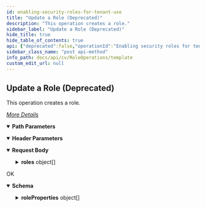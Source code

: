 ```yaml
---
id: enabling-security-roles-for-tenant-use
title: "Update a Role (Deprecated)"
description: "This operation creates a role."
sidebar_label: "Update a Role (Deprecated)"
hide_title: true
hide_table_of_contents: true
api: {"deprecated":false,"operationId":"Enabling security roles for tenant use","parameters":[{"description":"","in":"header","name":"Authtoken","required":true,"schema":{"example":"{{TOKEN}}","type":"string"}},{"description":"","in":"path","name":"roleId","required":true,"schema":{"type":"string"}}],"tags":["Role Operations"],"responses":{"200":{"description":"OK","content":{"application/json":{"schema":{"type":"object","properties":{"roleProperties":{"type":"array","items":{"type":"object","properties":{"visibility":{"type":"integer"},"description":{"type":"string"},"role":{"type":"object","properties":{"roleId":{"type":"integer"},"roleName":{"type":"string"},"flags":{"type":"object","properties":{"disabled":{"type":"boolean"}}}}},"categoryPermission":{"type":"object","properties":{"categoriesPermissionList":{"type":"array","items":{"type":"object","properties":{"srmReportSet":{"type":"integer"},"type":{"type":"integer"},"srmReportType":{"type":"integer"},"clientSidePackage":{"type":"boolean"},"categoryName":{"type":"string"},"_type_":{"type":"integer"},"consumeLicense":{"type":"boolean"},"categoryId":{"type":"integer"},"permissionId":{"type":"integer"},"permissionName":{"type":"string"}}}}}},"securityAssociations":{"type":"object","properties":{"associations":{"type":"array","items":{"type":"object","properties":{"userOrGroup":{"type":"array","items":{"type":"object","properties":{"srmReportSet":{"type":"integer"},"type":{"type":"integer"},"srmReportType":{"type":"integer"},"clientSidePackage":{"type":"boolean"},"userId":{"type":"integer"},"_type_":{"type":"integer"},"userName":{"type":"string"},"consumeLicense":{"type":"boolean"}}}},"properties":{"type":"object","properties":{"isCreatorAssociation":{"type":"boolean"},"role":{"type":"object","properties":{"_type_":{"type":"integer"},"roleId":{"type":"integer"},"roleName":{"type":"string"}}}}}}}},"ownerAssociations":{"type":"object","properties":{}}}}}}}},"x-examples":{"Example 1":{"roleProperties":[{"visibility":0,"description":"testing role modification.","role":{"roleId":34,"roleName":"TestRole","flags":{"disabled":false}},"categoryPermission":{"categoriesPermissionList":[{"srmReportSet":0,"type":0,"srmReportType":0,"clientSidePackage":true,"categoryName":"Alert","_type_":121,"consumeLicense":true,"categoryId":117},{"srmReportSet":0,"type":0,"srmReportType":0,"clientSidePackage":true,"permissionId":2,"permissionName":"Agent Management","categoryName":"Client","_type_":122,"consumeLicense":true,"categoryId":102},{"srmReportSet":0,"type":0,"srmReportType":0,"clientSidePackage":true,"permissionId":3,"permissionName":"Agent Scheduling","categoryName":"Client","_type_":122,"consumeLicense":true,"categoryId":102}]},"securityAssociations":{"associations":[{"userOrGroup":[{"srmReportSet":0,"type":0,"srmReportType":0,"clientSidePackage":true,"userId":1,"_type_":13,"userName":"testadmin","consumeLicense":true}],"properties":{"isCreatorAssociation":true,"role":{"_type_":120,"roleId":3,"roleName":"View"}}}],"ownerAssociations":{}}}]}}},"examples":{"Update a Role":{"value":{"response":[{"errorString":"Successful","errorCode":0,"entity":{"roleName":"TestRole","roleId":34}}]}}}}}}},"description":"This operation creates a role.\n\n[_More Details_](http://documentation.commvault.com/commvault/v11/article?p=features/rest_api/operations/post_role.htm)","requestBody":{"content":{"application/json":{"schema":{"type":"object","properties":{"roles":{"type":"array","items":{"type":"object","properties":{"description":{"type":"string"},"role":{"type":"object","properties":{"roleName":{"type":"string"},"flags":{"type":"object","properties":{"disabled":{"type":"boolean"}}}}},"categoryPermission":{"type":"object","properties":{"categoriesPermissionOperationType":{"type":"integer"},"categoriesPermissionList":{"type":"array","items":{"type":"object","properties":{"categoryName":{"type":"string"},"permissionName":{"type":"string"}}}}}}}}}},"x-examples":{"Example 1":{"roles":[{"description":"testing","role":{"roleName":"TestRole","flags":{"disabled":false}},"categoryPermission":{"categoriesPermissionOperationType":2,"categoriesPermissionList":[{"categoryName":"Alert"},{"permissionName":"Agent Management"},{"permissionName":"Agent Scheduling"}]}}]}}},"examples":{"Update a Role":{"value":{"roles":[{"description":"testing","role":{"roleName":"TestRole","flags":{"disabled":false}},"categoryPermission":{"categoriesPermissionOperationType":2,"categoriesPermissionList":[{"categoryName":"Alert"},{"permissionName":"Agent Management"},{"permissionName":"Agent Scheduling"}]}}]}},"Example 1":{"value":{"roles":[{"description":"string","role":{"roleName":"string","flags":{"disabled":true}},"categoryPermission":{"categoriesPermissionOperationType":0,"categoriesPermissionList":[{"categoryName":"string","permissionName":"string"}]}}]}}}},"application/xml":{"examples":{"Example 1":{"value":"<Security_ModifyRoleRequest>\n   <roles visibility=\"1\">\n      <role roleId=\"20\" roleName=\"VM End User\">\n         <flags disabled=\"0\" />\n      </role>\n      <categoryPermission categoriesPermissionOperationType=\"1\">\n         <categoriesPermissionList permissionId=\"6\" _type_=\"122\" categoryId=\"102\" />\n         <categoriesPermissionList permissionId=\"13\" _type_=\"122\" categoryId=\"102\" />\n         <categoriesPermissionList permissionId=\"20\" _type_=\"122\" categoryId=\"102\" />\n         <categoriesPermissionList permissionId=\"22\" _type_=\"122\" categoryId=\"102\" />\n         <categoriesPermissionList permissionId=\"39\" _type_=\"122\" categoryId=\"102\" />\n         <categoriesPermissionList permissionId=\"42\" _type_=\"122\" categoryId=\"102\" />\n      </categoryPermission>\n   </roles>\n</Security_ModifyRoleRequest>"}}}},"description":""},"method":"post","path":"/Role/{roleId}","servers":[{"url":"http://{hostname}/webconsole/api","variables":{"hostname":{"default":"localhost","description":"Webconsole"}}}],"jsonRequestBodyExample":{"roles":[{"description":"string","role":{"roleName":"string","flags":{"disabled":true}},"categoryPermission":{"categoriesPermissionOperationType":0,"categoriesPermissionList":[{"categoryName":"string","permissionName":"string"}]}}]},"info":{"title":"Template","contact":{},"version":"1.0","description":"Template"},"postman":{"name":"Update a Role (Deprecated)","description":{"content":"This operation creates a role.\n\n[_More Details_](http://documentation.commvault.com/commvault/v11/article?p=features/rest_api/operations/post_role.htm)","type":"text/plain"},"url":{"path":["Role",":roleId"],"host":["{{baseUrl}}"],"query":[],"variable":[{"disabled":false,"description":{"content":"(Required) ","type":"text/plain"},"type":"any","value":"","key":"roleId"}]},"header":[{"disabled":false,"description":{"content":"(Required) ","type":"text/plain"},"key":"Authtoken","value":""},{"key":"Content-Type","value":"application/json"},{"key":"Accept","value":"application/json"}],"method":"POST","body":{"mode":"raw","raw":"\"\"","options":{"raw":{"language":"json"}}}}}
sidebar_class_name: "post api-method"
info_path: docs/api/cv/RoleOperations/template
custom_edit_url: null
---
```



## Update a Role (Deprecated)



This operation creates a role.

[_More Details_](http://documentation.commvault.com/commvault/v11/article?p=features/rest_api/operations/post_role.htm)

<details style={{"marginBottom":"1rem"}} data-collapsed={false} open={true}><summary style={{}}><strong>Path Parameters</strong></summary><div><ul><ParamsItem className={"paramsItem"} param={{"description":"","in":"path","name":"roleId","required":true,"schema":{"type":"string"}}}></ParamsItem></ul></div></details><details style={{"marginBottom":"1rem"}} data-collapsed={false} open={true}><summary style={{}}><strong>Header Parameters</strong></summary><div><ul><ParamsItem className={"paramsItem"} param={{"description":"","in":"header","name":"Authtoken","required":true,"schema":{"example":"{{TOKEN}}","type":"string"}}}></ParamsItem></ul></div></details><MimeTabs schemaType={"request"}><TabItem label={"application/json"} value={"application/json"}><details style={{}} data-collapsed={false} open={true}><summary style={{"textAlign":"left"}}><strong>Request Body</strong></summary><div style={{"textAlign":"left","marginLeft":"1rem"}}></div><ul style={{"marginLeft":"1rem"}}><SchemaItem collapsible={true} className={"schemaItem"}><details style={{}}><summary style={{}}><strong>roles</strong><span style={{"opacity":"0.6"}}> object[]</span></summary><div style={{"marginLeft":"1rem"}}><SchemaItem collapsible={false} name={"description"} required={false} deprecated={undefined} schemaDescription={undefined} schemaName={"string"} qualifierMessage={undefined} defaultValue={undefined}></SchemaItem><SchemaItem collapsible={true} className={"schemaItem"}><details style={{}}><summary style={{}}><strong>role</strong><span style={{"opacity":"0.6"}}> object</span></summary><div style={{"marginLeft":"1rem"}}><SchemaItem collapsible={false} name={"roleName"} required={false} deprecated={undefined} schemaDescription={undefined} schemaName={"string"} qualifierMessage={undefined} defaultValue={undefined}></SchemaItem><SchemaItem collapsible={true} className={"schemaItem"}><details style={{}}><summary style={{}}><strong>flags</strong><span style={{"opacity":"0.6"}}> object</span></summary><div style={{"marginLeft":"1rem"}}><SchemaItem collapsible={false} name={"disabled"} required={false} deprecated={undefined} schemaDescription={undefined} schemaName={"boolean"} qualifierMessage={undefined} defaultValue={undefined}></SchemaItem></div></details></SchemaItem></div></details></SchemaItem><SchemaItem collapsible={true} className={"schemaItem"}><details style={{}}><summary style={{}}><strong>categoryPermission</strong><span style={{"opacity":"0.6"}}> object</span></summary><div style={{"marginLeft":"1rem"}}><SchemaItem collapsible={false} name={"categoriesPermissionOperationType"} required={false} deprecated={undefined} schemaDescription={undefined} schemaName={"integer"} qualifierMessage={undefined} defaultValue={undefined}></SchemaItem><SchemaItem collapsible={true} className={"schemaItem"}><details style={{}}><summary style={{}}><strong>categoriesPermissionList</strong><span style={{"opacity":"0.6"}}> object[]</span></summary><div style={{"marginLeft":"1rem"}}><SchemaItem collapsible={false} name={"categoryName"} required={false} deprecated={undefined} schemaDescription={undefined} schemaName={"string"} qualifierMessage={undefined} defaultValue={undefined}></SchemaItem><SchemaItem collapsible={false} name={"permissionName"} required={false} deprecated={undefined} schemaDescription={undefined} schemaName={"string"} qualifierMessage={undefined} defaultValue={undefined}></SchemaItem></div></details></SchemaItem></div></details></SchemaItem></div></details></SchemaItem></ul></details></TabItem></MimeTabs><div><ApiTabs><TabItem label={"200"} value={"200"}><div>

OK

</div><div><MimeTabs schemaType={"response"}><TabItem label={"application/json"} value={"application/json"}><SchemaTabs><TabItem label={"Schema"} value={"Schema"}><details style={{}} data-collapsed={false} open={true}><summary style={{"textAlign":"left"}}><strong>Schema</strong></summary><div style={{"textAlign":"left","marginLeft":"1rem"}}></div><ul style={{"marginLeft":"1rem"}}><SchemaItem collapsible={true} className={"schemaItem"}><details style={{}}><summary style={{}}><strong>roleProperties</strong><span style={{"opacity":"0.6"}}> object[]</span></summary><div style={{"marginLeft":"1rem"}}><SchemaItem collapsible={false} name={"visibility"} required={false} deprecated={undefined} schemaDescription={undefined} schemaName={"integer"} qualifierMessage={undefined} defaultValue={undefined}></SchemaItem><SchemaItem collapsible={false} name={"description"} required={false} deprecated={undefined} schemaDescription={undefined} schemaName={"string"} qualifierMessage={undefined} defaultValue={undefined}></SchemaItem><SchemaItem collapsible={true} className={"schemaItem"}><details style={{}}><summary style={{}}><strong>role</strong><span style={{"opacity":"0.6"}}> object</span></summary><div style={{"marginLeft":"1rem"}}><SchemaItem collapsible={false} name={"roleId"} required={false} deprecated={undefined} schemaDescription={undefined} schemaName={"integer"} qualifierMessage={undefined} defaultValue={undefined}></SchemaItem><SchemaItem collapsible={false} name={"roleName"} required={false} deprecated={undefined} schemaDescription={undefined} schemaName={"string"} qualifierMessage={undefined} defaultValue={undefined}></SchemaItem><SchemaItem collapsible={true} className={"schemaItem"}><details style={{}}><summary style={{}}><strong>flags</strong><span style={{"opacity":"0.6"}}> object</span></summary><div style={{"marginLeft":"1rem"}}><SchemaItem collapsible={false} name={"disabled"} required={false} deprecated={undefined} schemaDescription={undefined} schemaName={"boolean"} qualifierMessage={undefined} defaultValue={undefined}></SchemaItem></div></details></SchemaItem></div></details></SchemaItem><SchemaItem collapsible={true} className={"schemaItem"}><details style={{}}><summary style={{}}><strong>categoryPermission</strong><span style={{"opacity":"0.6"}}> object</span></summary><div style={{"marginLeft":"1rem"}}><SchemaItem collapsible={true} className={"schemaItem"}><details style={{}}><summary style={{}}><strong>categoriesPermissionList</strong><span style={{"opacity":"0.6"}}> object[]</span></summary><div style={{"marginLeft":"1rem"}}><SchemaItem collapsible={false} name={"srmReportSet"} required={false} deprecated={undefined} schemaDescription={undefined} schemaName={"integer"} qualifierMessage={undefined} defaultValue={undefined}></SchemaItem><SchemaItem collapsible={false} name={"type"} required={false} deprecated={undefined} schemaDescription={undefined} schemaName={"integer"} qualifierMessage={undefined} defaultValue={undefined}></SchemaItem><SchemaItem collapsible={false} name={"srmReportType"} required={false} deprecated={undefined} schemaDescription={undefined} schemaName={"integer"} qualifierMessage={undefined} defaultValue={undefined}></SchemaItem><SchemaItem collapsible={false} name={"clientSidePackage"} required={false} deprecated={undefined} schemaDescription={undefined} schemaName={"boolean"} qualifierMessage={undefined} defaultValue={undefined}></SchemaItem><SchemaItem collapsible={false} name={"categoryName"} required={false} deprecated={undefined} schemaDescription={undefined} schemaName={"string"} qualifierMessage={undefined} defaultValue={undefined}></SchemaItem><SchemaItem collapsible={false} name={"_type_"} required={false} deprecated={undefined} schemaDescription={undefined} schemaName={"integer"} qualifierMessage={undefined} defaultValue={undefined}></SchemaItem><SchemaItem collapsible={false} name={"consumeLicense"} required={false} deprecated={undefined} schemaDescription={undefined} schemaName={"boolean"} qualifierMessage={undefined} defaultValue={undefined}></SchemaItem><SchemaItem collapsible={false} name={"categoryId"} required={false} deprecated={undefined} schemaDescription={undefined} schemaName={"integer"} qualifierMessage={undefined} defaultValue={undefined}></SchemaItem><SchemaItem collapsible={false} name={"permissionId"} required={false} deprecated={undefined} schemaDescription={undefined} schemaName={"integer"} qualifierMessage={undefined} defaultValue={undefined}></SchemaItem><SchemaItem collapsible={false} name={"permissionName"} required={false} deprecated={undefined} schemaDescription={undefined} schemaName={"string"} qualifierMessage={undefined} defaultValue={undefined}></SchemaItem></div></details></SchemaItem></div></details></SchemaItem><SchemaItem collapsible={true} className={"schemaItem"}><details style={{}}><summary style={{}}><strong>securityAssociations</strong><span style={{"opacity":"0.6"}}> object</span></summary><div style={{"marginLeft":"1rem"}}><SchemaItem collapsible={true} className={"schemaItem"}><details style={{}}><summary style={{}}><strong>associations</strong><span style={{"opacity":"0.6"}}> object[]</span></summary><div style={{"marginLeft":"1rem"}}><SchemaItem collapsible={true} className={"schemaItem"}><details style={{}}><summary style={{}}><strong>userOrGroup</strong><span style={{"opacity":"0.6"}}> object[]</span></summary><div style={{"marginLeft":"1rem"}}><SchemaItem collapsible={false} name={"srmReportSet"} required={false} deprecated={undefined} schemaDescription={undefined} schemaName={"integer"} qualifierMessage={undefined} defaultValue={undefined}></SchemaItem><SchemaItem collapsible={false} name={"type"} required={false} deprecated={undefined} schemaDescription={undefined} schemaName={"integer"} qualifierMessage={undefined} defaultValue={undefined}></SchemaItem><SchemaItem collapsible={false} name={"srmReportType"} required={false} deprecated={undefined} schemaDescription={undefined} schemaName={"integer"} qualifierMessage={undefined} defaultValue={undefined}></SchemaItem><SchemaItem collapsible={false} name={"clientSidePackage"} required={false} deprecated={undefined} schemaDescription={undefined} schemaName={"boolean"} qualifierMessage={undefined} defaultValue={undefined}></SchemaItem><SchemaItem collapsible={false} name={"userId"} required={false} deprecated={undefined} schemaDescription={undefined} schemaName={"integer"} qualifierMessage={undefined} defaultValue={undefined}></SchemaItem><SchemaItem collapsible={false} name={"_type_"} required={false} deprecated={undefined} schemaDescription={undefined} schemaName={"integer"} qualifierMessage={undefined} defaultValue={undefined}></SchemaItem><SchemaItem collapsible={false} name={"userName"} required={false} deprecated={undefined} schemaDescription={undefined} schemaName={"string"} qualifierMessage={undefined} defaultValue={undefined}></SchemaItem><SchemaItem collapsible={false} name={"consumeLicense"} required={false} deprecated={undefined} schemaDescription={undefined} schemaName={"boolean"} qualifierMessage={undefined} defaultValue={undefined}></SchemaItem></div></details></SchemaItem><SchemaItem collapsible={true} className={"schemaItem"}><details style={{}}><summary style={{}}><strong>properties</strong><span style={{"opacity":"0.6"}}> object</span></summary><div style={{"marginLeft":"1rem"}}><SchemaItem collapsible={false} name={"isCreatorAssociation"} required={false} deprecated={undefined} schemaDescription={undefined} schemaName={"boolean"} qualifierMessage={undefined} defaultValue={undefined}></SchemaItem><SchemaItem collapsible={true} className={"schemaItem"}><details style={{}}><summary style={{}}><strong>role</strong><span style={{"opacity":"0.6"}}> object</span></summary><div style={{"marginLeft":"1rem"}}><SchemaItem collapsible={false} name={"_type_"} required={false} deprecated={undefined} schemaDescription={undefined} schemaName={"integer"} qualifierMessage={undefined} defaultValue={undefined}></SchemaItem><SchemaItem collapsible={false} name={"roleId"} required={false} deprecated={undefined} schemaDescription={undefined} schemaName={"integer"} qualifierMessage={undefined} defaultValue={undefined}></SchemaItem><SchemaItem collapsible={false} name={"roleName"} required={false} deprecated={undefined} schemaDescription={undefined} schemaName={"string"} qualifierMessage={undefined} defaultValue={undefined}></SchemaItem></div></details></SchemaItem></div></details></SchemaItem></div></details></SchemaItem><SchemaItem collapsible={true} className={"schemaItem"}><details style={{}}><summary style={{}}><strong>ownerAssociations</strong><span style={{"opacity":"0.6"}}> object</span></summary><div style={{"marginLeft":"1rem"}}></div></details></SchemaItem></div></details></SchemaItem></div></details></SchemaItem></ul></details></TabItem><TabItem label={"Example (from schema)"} value={"Example (from schema)"}><ResponseSamples responseExample={"{\n  \"roleProperties\": [\n    {\n      \"visibility\": 0,\n      \"description\": \"string\",\n      \"role\": {\n        \"roleId\": 0,\n        \"roleName\": \"string\",\n        \"flags\": {\n          \"disabled\": true\n        }\n      },\n      \"categoryPermission\": {\n        \"categoriesPermissionList\": [\n          {\n            \"srmReportSet\": 0,\n            \"type\": 0,\n            \"srmReportType\": 0,\n            \"clientSidePackage\": true,\n            \"categoryName\": \"string\",\n            \"_type_\": 0,\n            \"consumeLicense\": true,\n            \"categoryId\": 0,\n            \"permissionId\": 0,\n            \"permissionName\": \"string\"\n          }\n        ]\n      },\n      \"securityAssociations\": {\n        \"associations\": [\n          {\n            \"userOrGroup\": [\n              {\n                \"srmReportSet\": 0,\n                \"type\": 0,\n                \"srmReportType\": 0,\n                \"clientSidePackage\": true,\n                \"userId\": 0,\n                \"_type_\": 0,\n                \"userName\": \"string\",\n                \"consumeLicense\": true\n              }\n            ],\n            \"properties\": {\n              \"isCreatorAssociation\": true,\n              \"role\": {\n                \"_type_\": 0,\n                \"roleId\": 0,\n                \"roleName\": \"string\"\n              }\n            }\n          }\n        ],\n        \"ownerAssociations\": {}\n      }\n    }\n  ]\n}"} language={"json"}></ResponseSamples></TabItem><TabItem label={" Update a  Role"} value={" Update a  Role"}><ResponseSamples responseExample={"{\n  \"response\": [\n    {\n      \"errorString\": \"Successful\",\n      \"errorCode\": 0,\n      \"entity\": {\n        \"roleName\": \"TestRole\",\n        \"roleId\": 34\n      }\n    }\n  ]\n}"} language={"json"}></ResponseSamples></TabItem></SchemaTabs></TabItem></MimeTabs></div></TabItem></ApiTabs></div>
      